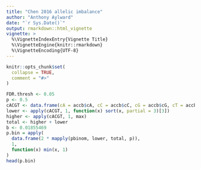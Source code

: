 ```yaml
---
title: "Chen 2016 allelic imbalance"
author: "Anthony Aylward"
date: "`r Sys.Date()`"
output: rmarkdown::html_vignette
vignette: >
  %\VignetteIndexEntry{Vignette Title}
  %\VignetteEngine{knitr::rmarkdown}
  %\VignetteEncoding{UTF-8}
---
```


```r
knitr::opts_chunk$set(
  collapse = TRUE,
  comment = "#>"
)
```

```r
FDR.thresh <- 0.05
p <- 0.5
cACGT <- data.frame(cA = accb$cA, cC = accb$cC, cG = accb$cG, cT = accb$cT)
lower <- apply(cACGT, 1, function(x) sort(x, partial = 3)[3])
higher <- apply(cACGT, 1, max)
total <- higher + lower
b <- 0.01855469
p.bin = apply(
  data.frame(2 * mapply(pbinom, lower, total, p)),
  1,
  function(x) min(x, 1)
)
head(p.bin)
```